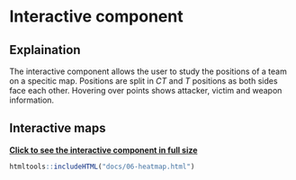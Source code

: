 # Interactive component



## Explaination 

The interactive component allows the user to study the positions of a team on a specitic map. Positions are split in *CT* and *T* positions as both sides face each other. Hovering over points shows attacker, victim and weapon information.

## Interactive maps


<a href="06-heatmap.html"><b>Click to see the interactive component in full size</b></a>




```r
htmltools::includeHTML("docs/06-heatmap.html")
```
